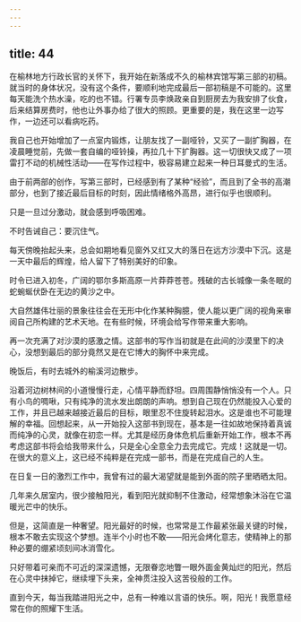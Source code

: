 ```yaml
---
---
---
```

title: 44
---




在榆林地方行政长官的关怀下，我开始在新落成不久的榆林宾馆写第三部的初稿。就当时的身体状况，没有这个条件，要顺利地完成最后一部初稿是不可能的。这里每天能洗个热水澡，吃的也不错。行署专员李焕政亲自到厨房去为我安排了伙食，后来结算房费时，他也让外事办给了很大的照顾。更重要的是，我在这里一边写作，一边还可以看病吃药。

我自己也开始增加了一点室内锻炼，让朋友找了一副哑铃，又买了一副扩胸器，在凌晨睡觉前，先做一套自编的哑铃操，再拉几十下扩胸器。这一切很快又成了一项雷打不动的机械性活动——在写作过程中，极容易建立起来一种日耳曼式的生活。

由于前两部的创作，写第三部时，已经感到有了某种“经验”，而且到了全书的高潮部分，也到了接近最后目标的时刻，因此情绪格外高昂，进行似乎也很顺利。

只是一旦过分激动，就会感到呼吸困难。

不时告诫自己：要沉住气。

每天傍晚抬起头来，总会如期地看见窗外又红又大的落日在远方沙漠中下沉。这是一天中最后的辉煌，给人留下了特别美好的印象。

时令已进入初冬，广阔的鄂尔多斯高原一片莽莽苍苍。残破的古长城像一条冬眠的蛇蜿蜒伏卧在无边的黄沙之中。

大自然雄伟壮丽的景象往往会在无形中化作某种胸臆，使人能以更广阔的视角来审阅自己所构建的艺术天地。在有些时候，环境会给写作带来重大影响。

再一次充满了对沙漠的感激之情。这部书的写作当初就是在此间的沙漠里下的决心，没想到最后的部分竟然又是在它博大的胸怀中来完成。

晚饭后，有时去城外的榆溪河边散步。

沿着河边树林间的小道慢慢行走，心情平静而舒坦。四周围静悄悄没有一个人。只有小鸟的啁啾，只有纯净的流水发出朗朗的声响。想到自己现在仍然能投入心爱的工作，并且已越来越接近最后的目标，眼里忍不住旋转起泪水。这是谁也不可能理解的幸福。回想起来，从一开始投入这部书到现在，基本是一往如故地保持着真诚而纯净的心灵，就像在初恋一样。尤其是经历身体危机后重新开始工作，根本不再考虑这部书将会给我带来什么，只是全心全意全力去完成它。完成！这就是一切。在很大的意义上，这已经不纯粹是在完成一部书，而是在完成自己的人生。

在日复一日的激烈工作中，我曾有过的最大渴望就是能到外面的院子里晒晒太阳。

几年来久居室内，很少接触阳光，看到阳光就抑制不住激动，经常想象沐浴在它温暖光芒中的快乐。

但是，这简直是一种奢望。阳光最好的时候，也常常是工作最紧张最关键的时候，根本不敢去实现这个梦想。连半个小时也不敢——阳光会烤化意志，使精神上的那种必要的绷紧顷刻间冰消雪化。

只好带着可亲而不可近的深深遗憾，无限眷恋地瞥一眼外面金黄灿烂的阳光，然后在心灵中抹掉它，继续埋下头来，全神贯注投入这苦役般的工作。

直到今天，每当我踏进阳光之中，总有一种难以言语的快乐。啊，阳光！我愿意经常在你的照耀下生活。